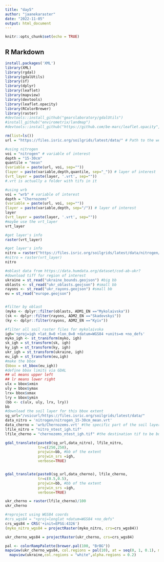 ---
title: "day5"
author: "jaanekaraster"
date: "2022-11-05"
output: html_document
---

```{r setup, include=FALSE}
knitr::opts_chunk$set(echo = TRUE)
```

## R Markdown

```{r soil-libraries}
install.packages('XML')
library(XML)
library(rgdal)
library(gdalUtils)
library(sf)
library(dplyr)
library(leaflet)
library(mapview)
library(devtools)
library(leaflet.opacity)
library(RColorBrewer)
library(raster)
#devtools::install_github("gearslaboratory/gdalUtils")
#install_github("envirometrix/landmap")
#devtools::install_github("https://github.com/be-marc/leaflet.opacity", dependencies=TRUE)
```


```{r soil}
rm(list=ls())
url = "https://files.isric.org/soilgrids/latest/data/" # Path to the webDAV data.

#using nitrogen
voi = "nitrogen" # variable of interest
depth = "15-30cm"
quantile = "mean"
(variable = paste(url, voi, sep=""))
(layer = paste(variable,depth,quantile, sep="_")) # layer of interest 
(vrt_layer = paste(layer, '.vrt', sep=""))
#.vrt is actually a folder with tifs in it

#using wrb
voi = "wrb" # variable of interest
depth = "Chernozems"
(variable = paste(url, voi, sep=""))
(layer = paste(variable,depth, sep="/")) # layer of interest 
layer
(vrt_layer = paste(layer, '.vrt', sep=""))
#maybe use the vrt_layer 
vrt_layer

#get layer's info
raster(vrt_layer)

#get layer's info
nitro = raster("https://files.isric.org/soilgrids/latest/data/nitrogen/nitrogen_15-30cm_mean.vrt")
#nitro = raster(vrt_layer)
nitro


```
```{r make-bb}
#oblast data from https://data.humdata.org/dataset/cod-ab-ukr?
#download tiff for region of interest 
ukraine = st_read("ukraine_bounds.geojson") #big bb
oblasts <- st_read("ukr_oblasts.geojson") #small bb
rayons <- st_read("ukr_rayons.geojson") #small bb
eu = st_read("europe.geojson")


#filter by oblast
(myko <- dplyr::filter(oblasts, ADM1_EN =="Mykolaivska"))
(sk <- dplyr::filter(rayons, ADM2_EN =="Skadovskyi"))
(ky <- dplyr::filter(rayons, ADM2_EN =="Kyiv"))

#filter all soil raster files for mykolaivska
igh='+proj=igh +lat_0=0 +lon_0=0 +datum=WGS84 +units=m +no_defs'
myko_igh <- st_transform(myko, igh)
sk_igh = st_transform(sk, igh)
ky_igh = st_transform(ky, igh)
ukr_igh = st_transform(ukraine, igh)
eu_igh = st_transform(eu,igh)
#make the bbox
(bbox = st_bbox(eu_igh))
#define bbox limits via GDAL
## ul means upper left
## lr means lower right
ulx = bbox$xmin
uly = bbox$ymax
lrx= bbox$xmax
lry = bbox$ymin
(bb <- c(ulx, uly, lrx, lry))
bb
#download the soil layer for this bbox extent
sg_url="/vsicurl/https://files.isric.org/soilgrids/latest/data/"
data_nitro = 'nitrogen/nitrogen_15-30cm_mean.vrt'
data_cherno = 'wrb/Chernozems.vrt' #the specific part of the soil layer we want to get
lfile_nitro = "nitro_ntest_igh.tif"
lfile_cherno = "chernozems_ntest_igh.tif" #the destination tif to be built

gdal_translate(paste0(sg_url,data_nitro), lfile_nitro,
               tr=c(250,250),
               projwin=bb, #bb of the extent
               projwin_srs =igh,
               verbose=TRUE)


gdal_translate(paste0(sg_url,data_cherno), lfile_cherno,
               tr=c(0.5,0.5),
               projwin=bb, #bb of the extent
               projwin_srs =igh,
               verbose=TRUE)

ukr_cherno = raster(lfile_cherno)/100
ukr_cherno

#reproject using WGS84 coords
#crs_wgs84 = "+proj=longlat +datum=WGS84 +no_defs" 
crs_wgs84 = CRS('+init=EPSG:4326')
(myko_nitro_wgs84 = projectRaster(myko_nitro, crs=crs_wgs84))

ukr_cherno_wgs84 = projectRaster(ukr_cherno, crs=crs_wgs84)


```
```{r map}
pal <- colorRampPalette(brewer.pal(100, "BrBG"))
mapview(ukr_cherno_wgs84, col.regions = pal(10), at = seq(0, 1, 0.1), maxpixels =  1327941,legend = TRUE,layer.name = "Chernozem Soil Probability") + 
  mapview(ukraine,col.regions = "white",alpha.regions = 0.2)


```